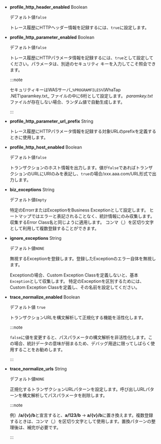 -   **profile_http_header_enabled** <span class='type'>Boolean</span>

    デフォルト値`false`

    トレース履歴にHTTPヘッダー情報を記録するには、`true`に設定します。

-   **profile_http_parameter_enabled** <span class='type'>Boolean</span>

    デフォルト値`false`

    トレース履歴にHTTPパラメータ情報を記録するには、`true`として設定してください。パラメータは、別途のセキュリティ キーを入力してこそ照会できます。

    :::note

    セキュリティキーはWASサーバ_`%PROGRAMFILES%`\\WhaTap .NET\\paramkey.txt_ ファイルの中に6桁として設定します。 _paramkey.txt_ ファイルが存在しない場合、ランダム値で自動生成します。

    :::

-   **profile_http_parameter_url_prefix** <span class='type'>String</span>

    トレース履歴にHTTPパラメータ情報を記録する対象URLのprefixを定義するときに使用します。

-   **profile_http_host_enabled** <span class='type'>Boolean</span>

    デフォルト値`false`

    トランザクションのホスト情報を出力します。値が`false`であればトランザクションのURLにURIのみを表記し、`true`の場合/xxx.aaa.com/URL形式で出力します。

-   **biz_exceptions** <span class='type'>String</span>

    デフォルト値`Empty`

    特定のErrorrまたはExceptionをBusiness Exceptionとして設定します。 ヒートマップではエラーと表記されることなく、統計情報にのみ収集します。 収集するError Class名と同じように適用します。 コンマ（,）を区切り文字として利用して複数登録することができます。

-   **ignore_exceptions** <span class='type'>String</span>

    デフォルト値`NONE`

    無視するExceptionを登録します。登録したExceptionのエラー自体を無視します。

    Exceptionの場合、Custom Exception Classを定義しないと、基本`Exception`として収集します。 特定のExceptionを区別するためには、Custom Exception Classを定義し、その名前を設定してください。

-   **trace_normalize_enabled** <span class='type'>Boolean</span>

    デフォルト値 `true`

    トランザクションURLを構文解析して正規化する機能を活性化します。

    :::note

    `false`に値を変更すると、パスパラメータの構文解析を非活性化します。この場合、統計データの意味が弱まるため、デバッグ用途に限ってしばらく使用することをお勧めします。

    :::

-   **trace_normalize_urls** <span class='type'>String</span>

    デフォルト値`NONE`

    正規化するトランザクションURLパターンを設定します。呼び出しURLパターンを構文解析してパスパラメータを削除します。

    :::note

    例）**/a/{v}/b**と宣言すると、**a/123/b** → **a/{v}/b**に置き換えます。複数登録するときは、コンマ（,）を区切り文字として使用します。置換パターンの整理後は、補完が必要です。

    :::
